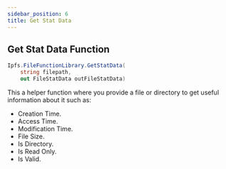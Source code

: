 ```yaml
---
sidebar_position: 6
title: Get Stat Data
---
```


## Get Stat Data Function

```cs
Ipfs.FileFunctionLibrary.GetStatData(
    string filepath,
    out FileStatData outFileStatData)
```

This a helper function where you provide a file or directory to get useful information about it such as:

 * Creation Time.
 * Access Time.
 * Modification Time.
 * File Size.
 * Is Directory.
 * Is Read Only.
 * Is Valid.

